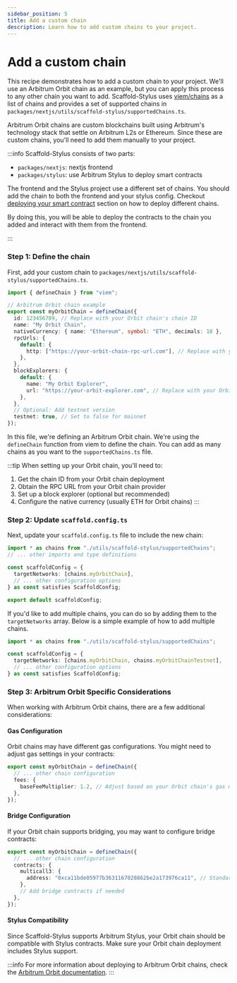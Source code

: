```yaml
---
sidebar_position: 5
title: Add a custom chain
description: Learn how to add custom chains to your project.
---
```



# Add a custom chain

This recipe demonstrates how to add a custom chain to your project. We'll use an Arbitrum Orbit chain as an example, but you can apply this process to any other chain you want to add.
Scaffold-Stylus uses [viem/chains](https://viem.sh/docs/chains/introduction) as a list of chains and provides a set of supported chains in `packages/nextjs/utils/scaffold-stylus/supportedChains.ts`.

Arbitrum Orbit chains are custom blockchains built using Arbitrum's technology stack that settle on Arbitrum L2s or Ethereum. Since these are custom chains, you'll need to add them manually to your project.

:::info
Scaffold-Stylus consists of two parts:

- `packages/nextjs`: nextjs frontend
- `packages/stylus`: use Arbitrum Stylus to deploy smart contracts

The frontend and the Stylus project use a different set of chains.
You should add the chain to both the frontend and your stylus config. Checkout [deploying your smart contract](/deploying/deploy-smart-contracts) section on how to deploy different chains.

By doing this, you will be able to deploy the contracts to the chain you added and interact with them from the frontend.

:::

### Step 1: Define the chain

First, add your custom chain to `packages/nextjs/utils/scaffold-stylus/supportedChains.ts`.

```typescript title="packages/nextjs/utils/scaffold-stylus/supportedChains.ts"
import { defineChain } from "viem";

// Arbitrum Orbit chain example
export const myOrbitChain = defineChain({
  id: 123456789, // Replace with your Orbit chain's chain ID
  name: "My Orbit Chain",
  nativeCurrency: { name: "Ethereum", symbol: "ETH", decimals: 18 },
  rpcUrls: {
    default: {
      http: ["https://your-orbit-chain-rpc-url.com"], // Replace with your Orbit chain's RPC URL
    },
  },
  blockExplorers: {
    default: {
      name: "My Orbit Explorer",
      url: "https://your-orbit-explorer.com", // Replace with your Orbit chain's block explorer
    },
  },
  // Optional: Add testnet version
  testnet: true, // Set to false for mainnet
});
```

In this file, we're defining an Arbitrum Orbit chain. We're using the `defineChain` function from viem to define the chain. You can add as many chains as you want to the `supportedChains.ts` file.

:::tip
When setting up your Orbit chain, you'll need to:

1. Get the chain ID from your Orbit chain deployment
2. Obtain the RPC URL from your Orbit chain provider
3. Set up a block explorer (optional but recommended)
4. Configure the native currency (usually ETH for Orbit chains)
:::

### Step 2: Update `scaffold.config.ts`

Next, update your `scaffold.config.ts` file to include the new chain:

```typescript title="packages/nextjs/scaffold.config.ts"
import * as chains from "./utils/scaffold-stylus/supportedChains";
// ... other imports and type definitions

const scaffoldConfig = {
  targetNetworks: [chains.myOrbitChain],
  // ... other configuration options
} as const satisfies ScaffoldConfig;

export default scaffoldConfig;
```

If you'd like to add multiple chains, you can do so by adding them to the `targetNetworks` array. Below is a simple example of how to add multiple chains.

```typescript title="packages/nextjs/scaffold.config.ts"
import * as chains from "./utils/scaffold-stylus/supportedChains";

const scaffoldConfig = {
  targetNetworks: [chains.myOrbitChain, chains.myOrbitChainTestnet],
  // ... other configuration options
} as const satisfies ScaffoldConfig;
```

### Step 3: Arbitrum Orbit Specific Considerations

When working with Arbitrum Orbit chains, there are a few additional considerations:

#### Gas Configuration

Orbit chains may have different gas configurations. You might need to adjust gas settings in your contracts:

```typescript title="packages/nextjs/utils/scaffold-stylus/supportedChains.ts"
export const myOrbitChain = defineChain({
  // ... other chain configuration
  fees: {
    baseFeeMultiplier: 1.2, // Adjust based on your Orbit chain's gas model
  },
});
```

#### Bridge Configuration

If your Orbit chain supports bridging, you may want to configure bridge contracts:

```typescript title="packages/nextjs/utils/scaffold-stylus/supportedChains.ts"
export const myOrbitChain = defineChain({
  // ... other chain configuration
  contracts: {
    multicall3: {
      address: "0xca11bde05977b3631167028862be2a173976ca11", // Standard multicall3 address
    },
    // Add bridge contracts if needed
  },
});
```

#### Stylus Compatibility

Since Scaffold-Stylus supports Arbitrum Stylus, your Orbit chain should be compatible with Stylus contracts. Make sure your Orbit chain deployment includes Stylus support.

:::info
For more information about deploying to Arbitrum Orbit chains, check the [Arbitrum Orbit documentation](https://docs.arbitrum.io/launch-orbit-chain/).
:::
